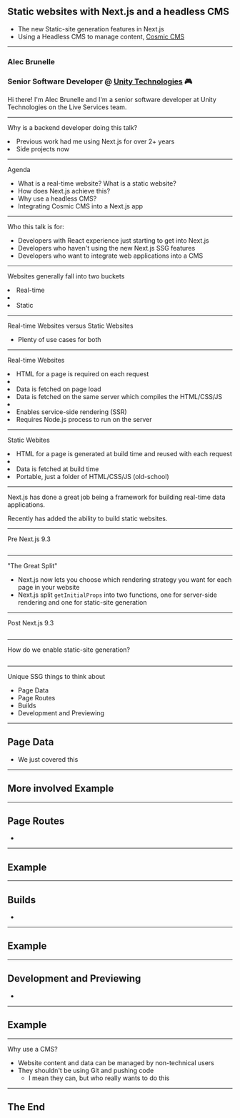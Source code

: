 ## Static websites with Next.js and a headless CMS

<Appear>

* The new Static-site generation features in Next.js
* Using a Headless CMS to manage content, [Cosmic CMS](https://www.cosmicjs.com/)

</Appear>

---

### Alec Brunelle

### Senior Software Developer @ [Unity Technologies](https://unity.com/) 🎮

<Notes>

Hi there! I'm Alec Brunelle and I'm a senior software developer at Unity Technologies on the Live Services team.

</Notes>

---

Why is a backend developer doing this talk?

<li>
    Previous work had me using Next.js for over 2+ years
</li>
<li>
    Side projects now
</li>

---

Agenda

* What is a real-time website? What is a static website?
* How does Next.js achieve this?
* Why use a headless CMS?
* Integrating Cosmic CMS into a Next.js app

---

Who this talk is for:

* Developers with React experience just starting to get into Next.js
* Developers who haven't using the new Next.js SSG features
* Developers who want to integrate web applications into a CMS

---

Websites generally fall into two buckets

<Steps>
    <li>Real-time<li>
    <li>Static</li>
</Steps>

<Notes>

</Notes>

---

Real-time Websites versus Static Websites

* Plenty of use cases for both

---

Real-time Websites

<Steps>
    <li>HTML for a page is required on each request<li>
    <li>Data is fetched on page load</li>
    <li>Data is fetched on the same server which compiles the HTML/CSS/JS<li>
    <li>Enables service-side rendering (SSR)</li>
    <li>Requires Node.js process to run on the server</li>
</Steps>

---

Static Webites

<Steps>
    <li>HTML for a page is generated at build time and reused with each request<li>
    <li>Data is fetched at build time</li>
    <li>Portable, just a folder of HTML/CSS/JS (old-school)</li>
</Steps>

---

Next.js has done a great job being a framework for building real-time data applications. 

Recently has added the ability to build static websites.

---

Pre Next.js 9.3


```jsx file=./components/PageSSR.tsx subtitle="getInitialProps example" title="PageSSR.tsx"
```

---

"The Great Split"

* Next.js now lets you choose which rendering strategy you want for each page in your website
* Next.js split `getInitialProps` into two functions, one for server-side rendering and one for static-site generation

---

Post Next.js 9.3


```jsx file=./components/PageSSRNext93.tsx subtitle="getServerSideProps example" title="PageSSRNext93.tsx"
```

---

How do we enable static-site generation?

```jsx file=./components/PageSSG.tsx subtitle="getStaticProps example" title="PageSSG.tsx"
```

---

Unique SSG things to think about

* Page Data
* Page Routes
* Builds
* Development and Previewing

---

## Page Data

* We just covered this

---

## More involved Example


---

## Page Routes

* 

---

## Example


---

## Builds

* 

---

## Example


---

## Development and Previewing

* 

---

## Example


---

Why use a CMS?

* Website content and data can be managed by non-technical users
* They shouldn't be using Git and pushing code
  * I mean they can, but who really wants to do this

---

## The End
